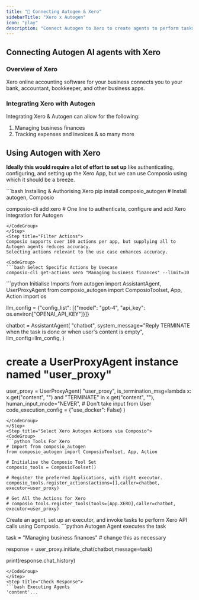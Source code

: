 ```yaml
---
title: "🚀 Connecting Autogen & Xero"
sidebarTitle: "Xero x Autogen"
icon: "play"
description: "Connect Autogen to Xero to create agents to perform tasks using natural language"
---
```


## Connecting Autogen AI agents with Xero

### Overview of Xero

Xero online accounting software for your business connects you to your bank, accountant, bookkeeper, and other business apps.

### Integrating Xero with Autogen

Integrating Xero & Autogen can allow for the following:

1. Managing business finances
2. Tracking expenses and invoices
& so many more

## Using Autogen with Xero

<Steps>
<Step title="Setting Up the Environment">

**Ideally this would require a lot of effort to set up** like authenticating, configuring, and setting up the Xero App, but we can use Composio using which it should be a breeze.

<CodeGroup>
```bash Installing & Authorising Xero
pip install composio_autogen # Install autogen, Composio 

composio-cli add xero # One line to authenticate, configure and add Xero integration for Autogen
```
</CodeGroup>
</Step>
<Step title="Filter Actions">
Composio supports over 100 actions per app, but supplying all to Autogen agents reduces accuracy.
Selecting actions relevant to the use case enhances accuracy.

<CodeGroup>
```bash Select Specific Actions by Usecase
composio-cli get-actions xero "Managing business finances" --limit=10
```
</CodeGroup>

</Step>
<Step title="Import Base Packages">

<CodeGroup>
```python Initialise Imports
from autogen import AssistantAgent, UserProxyAgent
from composio_autogen import ComposioToolset, App, Action
import os

llm_config = {"config_list": [{"model": "gpt-4", "api_key": os.environ["OPENAI_API_KEY"]}]}

chatbot = AssistantAgent(
    "chatbot",
    system_message="Reply TERMINATE when the task is done or when user's content is empty",
    llm_config=llm_config,
)

# create a UserProxyAgent instance named "user_proxy"
user_proxy = UserProxyAgent(
    "user_proxy",
    is_termination_msg=lambda x: x.get("content", "") and "TERMINATE" in x.get("content", ""),
    human_input_mode="NEVER", # Don't take input from User
    code_execution_config = {"use_docker": False}
)
```
</CodeGroup>
</Step>
<Step title="Select Xero Autogen Actions via Composio">
<CodeGroup>
```python Tools For Xero
# Import from composio_autogen
from composio_autogen import ComposioToolset, App, Action

# Initialise the Composio Tool Set
composio_tools = ComposioToolset()

# Register the preferred Applications, with right executor. 
composio_tools.register_actions(actions=[],caller=chatbot, executor=user_proxy)

# Get All the Actions for Xero
# composio_tools.register_tools(tools=[App.XERO],caller=chatbot, executor=user_proxy) 
```
</CodeGroup>
</Step>
<Step title="Execute the Agent">
Create an agent, set up an executor, and invoke tasks to perform Xero API calls using Composio. 
<CodeGroup>
```python Autogen Agent executes the task

task = "Managing business finances" # change this as necessary

response = user_proxy.initiate_chat(chatbot,message=task)

print(response.chat_history)
```
</CodeGroup>
</Step>
<Step title="Check Response">
```bash Executing Agents
'content'...
```
</Step>
</Steps>
